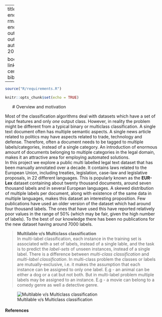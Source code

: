 
---
title: "Home"
knit: (function(input_file, encoding) {
  out_dir <- 'docs';
  rmarkdown::render(input_file,
 encoding=encoding,
 output_file=file.path(dirname(input_file), out_dir, 'process_notebook.html'))})
author: "Suhita"
date: "20 December 2018"
header-includes:
   - \usepackage{bbm}
always_allow_html: yes
output:
  html_document: 
    toc: true
    toc_depth: 4
    toc_float: 
      collapsed: false
      smooth_scroll: false
    theme: united
    highlight: haddock
    
bookdown::html_document2: default
link-citations: yes
csl: biomed-central.csl
bibliography: bibliography.bib
---

```r
source("R/requirements.R")

knitr::opts_chunk$set(echo = TRUE)
```
&nbsp;
&nbsp;
&nbsp;
# Overview and motivation

Most of the classification algorithms deal with datasets which have a set of input features and only *one* output class. However, in reality the problem might be different from a typical binary or multiclass classification. A single text document often has multiple semantic aspects. A single news article related to politics may have aspects related to trade, technology and defense. Therefore, often a document needs to be tagged to multiple labels/categories, instead of a single category. An introduction of enormous amount of documents belonging to multiple categories in the legal domain, makes it an attractive area for employing automated solutions.  
In this project we explore a public multi labelled legal text dataset that has been manually annotated over a decade. It contains laws related to the European Union, including treaties, legislation, case-law and legislative proposals, in 22 different languages. This is popularly known as the **EUR-Lex** dataset containing about twenty thousand documents, around seven thousand labels and in several European languages. A skewed distribution of multiple labels per document, along with existence of the same data in multiple languages, makes this dataset an interesting proposition. Few publications have used an older version of the dataset which had around four thousand labels. The ones that have used this have reported relatively poor values in the range of 50% (which may be fair, given the high number of labels). To the best of our knowledge there has been no publications for the new dataset having around 7000 labels. 

> **Multilable v/s Multiclass classification**  
In multi-label classification, each instance in the training set is associated with a set of labels, instead of a single lable, and the task is to predict the *label-sets* of unseen instances, instead of a single label. There is a difference between *multi-class classification* and *multi-label classification*. In multi-class problem the classes or labels are mutually-exclusive, i.e. it makes the assumption that each instance can be assigned to only one label. E.g - an animal can be either a dog or a cat but not both. But in multi-label problem multiple labels may be assigned to an instance. E.g - a movie can belong to a comedy genre as well a detective genre.


![Multilable v/s Multiclass classification](Figs/multiclass-label.png)



#### References
